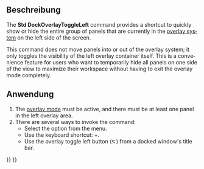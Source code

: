 <languages/>

<div lang="en" dir="ltr" class="mw-content-ltr">
{{Docnav
|[[Std_DockOverlayMouseTransparent|DockOverlayMouseTransparent]]
|[[Std_DockOverlayToggleRight|DockOverlayToggleRight]]
|[[Std_View_Menu|Std View Menu]]
|IconL=
|IconR=Std_DockOverlayToggleRight.svg
|IconC=Freecad.svg
}}
</div>

{{GuiCommand/de
|Name=Std DockOverlayToggleLeft
|Name/de=Std DockÜberlagernLinksUmschalten
|MenuLocation=Ansicht → Dock panel overlay → Links umschalten
|Workbenches=Alle
|Shortcut={{KEY|Ctrl}}+{{KEY|Left}}
|Version=1.0
|SeeAlso=[[Std_DockOverlayToggleRight/de|DockÜberlagernRechtsUmschalten]], [[Std_DockOverlayToggleTop/de|DockÜberlagernObenUmschalten]], [[Std_DockOverlayToggleBottom/de|DockÜberlagernUntenUmschalten]], [[Std_DockOverlayAll/de|DockÜberlagernAlle]]
}}

<span id="Description"></span>
==Beschreibung==

<div lang="en" dir="ltr" class="mw-content-ltr">
The '''Std DockOverlayToggleLeft''' command provides a shortcut to quickly show or hide the entire group of panels that are currently in the [[Std_DockOverlayAll|overlay system]] on the left side of the screen.
</div>

<div lang="en" dir="ltr" class="mw-content-ltr">
This command does not move panels into or out of the overlay system; it only toggles the visibility of the left overlay container itself. This is a convenience feature for users who want to temporarily hide all panels on one side of the view to maximize their workspace without having to exit the overlay mode completely.
</div>

<span id="Usage"></span>
==Anwendung==

<div lang="en" dir="ltr" class="mw-content-ltr">
# The [[Std_DockOverlayAll|overlay mode]] must be active, and there must be at least one panel in the left overlay area.
# There are several ways to invoke the command:
#* Select the {{MenuCommand|View → Dock panel overlay → Toggle left}} option from the menu.
#* Use the keyboard shortcut: {{KEY|Ctrl}}+{{KEY|Left}}.
#* Use the overlay toggle left button ([[File:Std DockOverlayToggleLeft.svg|12x12px]]) from a docked window's title bar.
</div>


<div lang="en" dir="ltr" class="mw-content-ltr">
{{Docnav
|[[Std_DockOverlayMouseTransparent|DockOverlayMouseTransparent]]
|[[Std_DockOverlayToggleRight|DockOverlayToggleRight]]
|[[Std_View_Menu|Std View Menu]]
|IconL=
|IconR=Std_DockOverlayToggleRight.svg
|IconC=Freecad.svg
}}
</div>

{{Std_Base_navi{{#translation:}}}}
{{Userdocnavi{{#translation:}}}}